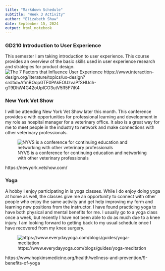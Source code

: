 ```yaml
---
title: "Markdown Schedule"
subtitle: "Week 3 Activity"
author: "Elizabeth Shaw"
date: September 15, 2024
output: html_notebook
---
```


### GD210 Introduction to User Experience
 This semester I am taking introduction to user experience. This course provides an overview of the basic skills used in user experience research and strategies for product design.
![The 7 Factors that Influence User Experience](UXimage2.jpg)
https://www.interaction-design.org/literature/topics/ux-design?srsltid=AfmBOopGTF0PAkEOUzvaPfSHUch-gT9DhW4G42oUpICO3utV5R5F7iK4





### New York Vet Show

I will be attending New York Vet Show later this month. This conference provides e with opportunities for professional learning and development in my role as hospital manager for a veterinary office. It also is a great way for me to meet people in the industry to network and make connections with other veterinary professionals.

![NYVS is a conference for continuing education and networking with other veterinary professionals](NewYorkVetShow.jpg)



https://newyork.vetshow.com/


### Yoga

A hobby I enjoy participating in is yoga classes. While I do enjoy doing yoga at home as well, the classes give me an opportunity to connect with other people who enjoy the same activity and get help improving my form and learning new positions from the instructor. I have found practicing yoga to have both physical and mental benefits for me. I usually go to a yoga class once a week, but recently I have not been able to do as much due to a knee injury. I am looking forward to getting back to my usual schedule once I have recovered from my knee surgery.

![https://www.everydayyoga.com/blogs/guides/yoga-meditation](yoga.jpg)


https://www.hopkinsmedicine.org/health/wellness-and-prevention/9-benefits-of-yoga
